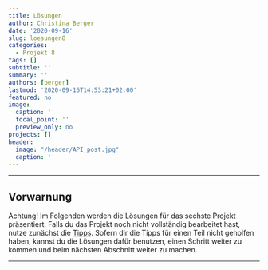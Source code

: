```yaml
---
title: Lösungen
author: Christina Berger
date: '2020-09-16'
slug: loesungen8
categories:
  - Projekt 8
tags: []
subtitle: ''
summary: ''
authors: [berger]
lastmod: '2020-09-16T14:53:21+02:00'
featured: no
image:
  caption: ''
  focal_point: ''
  preview_only: no
projects: []
header:
  image: "/header/API_post.jpg"
  caption: ''
---
```


***

## Vorwarnung

Achtung! Im Folgenden werden die Lösungen für das sechste Projekt präsentiert. Falls du das Projekt noch nicht vollständig bearbeitet hast, nutze zunächst die [Tipps](/post/tipps8). Sofern dir die Tipps für einen Teil nicht geholfen haben, kannst du die Lösungen dafür benutzen, einen Schritt weiter zu kommen und beim nächsten Abschnitt weiter zu machen.

***


